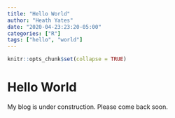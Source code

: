 ---
title: "Hello World"
author: "Heath Yates"
date: "2020-04-23:23:20-05:00"
categories: ["R"]
tags: ["hello", "world"]
---

```{r setup, include=FALSE}
knitr::opts_chunk$set(collapse = TRUE)
```

# Hello World 

My blog is under construction. Please come back soon. 
